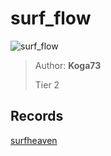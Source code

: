 
# surf_flow

![surf_flow](https://raw.githubusercontent.com/Sayt123/SurfMapPics/Maps-and-bonuses/csgo/surf_flow.jpg)

> Author: **Koga73**
>
> Tier 2

## Records

[surfheaven](https://surfheaven.eu/map/surf_flow)
